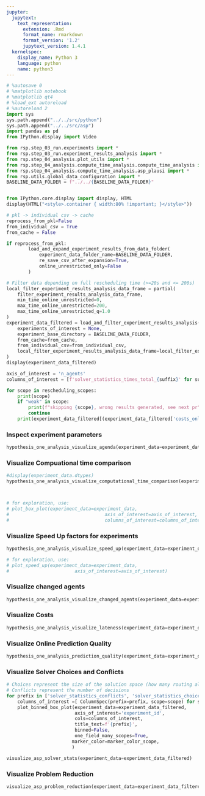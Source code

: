 ```yaml
---
jupyter:
  jupytext:
    text_representation:
      extension: .Rmd
      format_name: rmarkdown
      format_version: '1.2'
      jupytext_version: 1.4.1
  kernelspec:
    display_name: Python 3
    language: python
    name: python3
---
```


```python
# %autosave 0
# %matplotlib notebook
# %matplotlib qt4
# %load_ext autoreload
# %autoreload 2
import sys
sys.path.append("../../src/python")
sys.path.append("../../src/asp")
import pandas as pd
from IPython.display import Video

from rsp.step_03_run.experiments import *
from rsp.step_03_run.experiment_results_analysis import *
from rsp.step_04_analysis.plot_utils import *
from rsp.step_04_analysis.compute_time_analysis.compute_time_analysis import *
from rsp.step_04_analysis.compute_time_analysis.asp_plausi import *
from rsp.utils.global_data_configuration import *
BASELINE_DATA_FOLDER = f"../../{BASELINE_DATA_FOLDER}"


from IPython.core.display import display, HTML
display(HTML("<style>.container { width:80% !important; }</style>"))

# pkl -> individual csv -> cache
reprocess_from_pkl=False
from_individual_csv = True
from_cache = False
```

```python
if reprocess_from_pkl:
        load_and_expand_experiment_results_from_data_folder(
            experiment_data_folder_name=BASELINE_DATA_FOLDER,
            re_save_csv_after_expansion=True,
            online_unrestricted_only=False
        )
```

```python
# Filter data depending on full rescheduling time (>=20s and <= 200s)
local_filter_experiment_results_analysis_data_frame = partial(
    filter_experiment_results_analysis_data_frame,
    min_time_online_unrestricted=0,
    max_time_online_unrestricted=200,
    max_time_online_unrestricted_q=1.0
)
experiment_data_filtered = load_and_filter_experiment_results_analysis(
    experiments_of_interest = None,
    experiment_base_directory = BASELINE_DATA_FOLDER,
    from_cache=from_cache,
    from_individual_csv=from_individual_csv,
    local_filter_experiment_results_analysis_data_frame=local_filter_experiment_results_analysis_data_frame
)
display(experiment_data_filtered)
```

```python
axis_of_interest = 'n_agents'
columns_of_interest = [f'solver_statistics_times_total_{suffix}' for suffix in ['full', 'online_unrestricted', 'offline_delta']]
```

```python
for scope in rescheduling_scopes:
    print(scope)
    if "weak" in scope:
        print(f"skipping {scope}, wrong results generated, see next pr")
        continue
    print(experiment_data_filtered[(experiment_data_filtered['costs_online_unrestricted']==experiment_data_filtered[f'costs_{scope}']) & (experiment_data_filtered['costs_from_route_section_penalties_online_unrestricted']!=experiment_data_filtered[f'costs_from_route_section_penalties_{scope}'])]['experiment_id'])
```

### Inspect experiment parameters

```python
hypothesis_one_analysis_visualize_agenda(experiment_data=experiment_data_filtered)
```

### Visualize Compuational time comparison

```python
#display(experiment_data.dtypes)
hypothesis_one_analysis_visualize_computational_time_comparison(experiment_data=experiment_data_filtered)



# for exploration, use:
# plot_box_plot(experiment_data=experiment_data,
#                                   axis_of_interest=axis_of_interest,
#                                   columns_of_interest=columns_of_interest)
```

### Visualize Speed Up factors for experiments

```python
hypothesis_one_analysis_visualize_speed_up(experiment_data=experiment_data_filtered, nb_bins=10, show_bin_counts=True)

# for exploration, use:
# plot_speed_up(experiment_data=experiment_data,
#                        axis_of_interest=axis_of_interest)
```

### Visualize changed agents

```python
hypothesis_one_analysis_visualize_changed_agents(experiment_data=experiment_data_filtered)
```

### Visualize Costs

```python
hypothesis_one_analysis_visualize_lateness(experiment_data=experiment_data_filtered)
```

### Visualize Online Prediction Quality

```python
hypothesis_one_analysis_prediction_quality(experiment_data=experiment_data_filtered)
```

### Visualize Solver Choices and Conflicts

```python
# Choices represent the size of the solution space (how many routing alternatives, how many potential resource conflicts?
# Conflicts represent the number of decisions
for prefix in ['solver_statistics_conflicts', 'solver_statistics_choices', 'nb_resource_conflicts']:
    columns_of_interest =[ ColumnSpec(prefix=prefix, scope=scope) for scope in rescheduling_scopes_visualization ]
    plot_binned_box_plot(experiment_data=experiment_data_filtered,
                         axis_of_interest='experiment_id',
                         cols=columns_of_interest,
                         title_text=f'{prefix}',
                         binned=False,
                         one_field_many_scopes=True,
                        marker_color=marker_color_scope,
                        )
```

```python
visualize_asp_solver_stats(experiment_data=experiment_data_filtered)
```

### Visualize Problem Reduction

```python
visualize_asp_problem_reduction(experiment_data=experiment_data_filtered)
```
